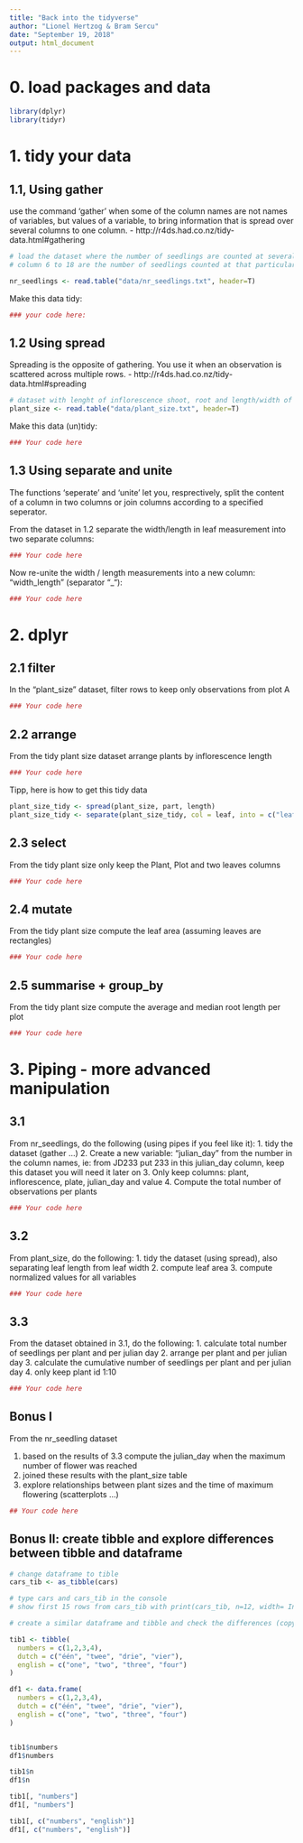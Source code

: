 ```yaml
---
title: "Back into the tidyverse"
author: "Lionel Hertzog & Bram Sercu"
date: "September 19, 2018"
output: html_document
---
```



# 0. load packages and data

```r
library(dplyr)
library(tidyr)
```

# 1. tidy your data

## 1.1, Using gather

use the command 'gather' when some of the column names are not names of variables, but values of a variable, to bring information that is spread over several columns to one column.
- http://r4ds.had.co.nz/tidy-data.html#gathering

```r
# load the dataset where the number of seedlings are counted at several dates (given in Julian Date)
# column 6 to 18 are the number of seedlings counted at that particular day (represented as julian day).

nr_seedlings <- read.table("data/nr_seedlings.txt", header=T)
```

Make this data tidy:

```r

### your code here:

```


## 1.2 Using spread

Spreading is the opposite of gathering. You use it when an observation is scattered across multiple rows. 
- http://r4ds.had.co.nz/tidy-data.html#spreading

```r
# dataset with lenght of inflorescence shoot, root and length/width of leaf
plant_size <- read.table("data/plant_size.txt", header=T)

```

Make this data (un)tidy:

```r

### Your code here

```


## 1.3 Using separate and unite

The functions 'seperate' and 'unite' let you, resprectively, split the content of a column in two columns or join columns according to a specified seperator.

From the dataset in 1.2 separate the width/length in leaf measurement into two separate columns:

```r

### Your code here

```

Now re-unite the width / length measurements into a new column: "width_length" (separator "_"):

```r

### Your code here

```

# 2. dplyr

## 2.1 filter

In the "plant_size" dataset, filter rows to keep only observations from plot A

```r

### Your code here

```

## 2.2 arrange

From the tidy plant size dataset arrange plants by inflorescence length

```r

### Your code here

```

Tipp, here is how to get this tidy data

```r
plant_size_tidy <- spread(plant_size, part, length)
plant_size_tidy <- separate(plant_size_tidy, col = leaf, into = c("leaf_length","leaf_width"),sep="/")
```


## 2.3 select

From the tidy plant size only keep the Plant, Plot and two leaves columns

```r

### Your code here

```


## 2.4 mutate

From the tidy plant size compute the leaf area (assuming leaves are rectangles)

```r

### Your code here

```


## 2.5 summarise + group_by

From the tidy plant size compute the average and median root length per plot

```r

### Your code here

```




# 3. Piping - more advanced manipulation

## 3.1 

From nr_seedlings, do the following (using pipes if you feel like it):
1. tidy the dataset (gather ...)
2. Create a new variable: "julian_day" from the number in the column names, ie: from JD233 put 233 in this julian_day column, keep this dataset you will need it later on
3. Only keep columns: plant, inflorescence, plate, julian_day and value
4. Compute the total number of observations per plants

```r

### Your code here

```


## 3.2

From plant_size, do the following:
1. tidy the dataset (using spread), also separating leaf length from leaf width
2. compute leaf area
3. compute normalized values for all variables

```r

### Your code here

```

## 3.3

From the dataset obtained in 3.1, do the following:
1. calculate total number of seedlings per plant and per julian day
2. arrange per plant and per julian day 
3. calculate the cumulative number of seedlings per plant and per julian day
4. only keep plant id 1:10

```r

### Your code here

```


## Bonus I

From the nr_seedling dataset

1. based on the results of 3.3 compute the julian_day when the maximum number of flower was reached
2. joined these results with the plant_size table
3. explore relationships between plant sizes and the time of maximum flowering (scatterplots ...)

```r

## Your code here

```

## Bonus II: create tibble and explore differences between tibble and dataframe

```r
# change dataframe to tible
cars_tib <- as_tibble(cars)

# type cars and cars_tib in the console
# show first 15 rows from cars_tib with print(cars_tib, n=12, width= Inf)

# create a similar dataframe and tibble and check the differences (copy to console)

tib1 <- tibble(
  numbers = c(1,2,3,4), 
  dutch = c("één", "twee", "drie", "vier"),
  english = c("one", "two", "three", "four")
)

df1 <- data.frame(
  numbers = c(1,2,3,4), 
  dutch = c("één", "twee", "drie", "vier"),
  english = c("one", "two", "three", "four")
)


tib1$numbers
df1$numbers

tib1$n
df1$n

tib1[, "numbers"]
df1[, "numbers"]

tib1[, c("numbers", "english")]
df1[, c("numbers", "english")]


```


